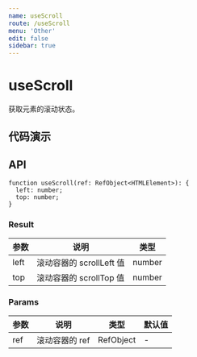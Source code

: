 ```yaml
---
name: useScroll
route: /useScroll
menu: 'Other'
edit: false
sidebar: true
---
```




# useScroll

获取元素的滚动状态。


## 代码演示

<JackBox jsCode={Demo1CodeJsx} tsCode={Demo1CodeTsx} demoName='基本用法' description='尝试滚动一下文字内容'>
  <Demo1 />
</JackBox>

## API
```
function useScroll(ref: RefObject<HTMLElement>): {
  left: number;
  top: number;
}
```

### Result

| 参数 | 说明     | 类型 |
|------|----------|------|
| left | 滚动容器的 scrollLeft 值 | number  |
| top | 滚动容器的 scrollTop 值 | number  |

### Params

| 参数    | 说明     | 类型                   | 默认值 |
|---------|----------|------------------------|--------|
| ref | 滚动容器的 ref | RefObject<HTMLElement> | -      |
